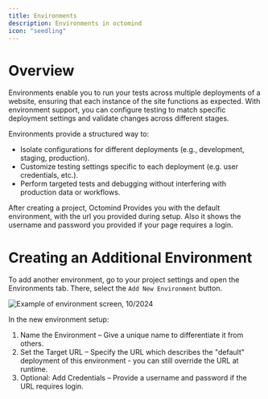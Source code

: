 ```yaml
---
title: Environments
description: Environments in octomind
icon: "seedling"
---
```


# Overview

Environments enable you to run your tests across multiple deployments of a website, ensuring that each instance of the
site functions as expected. With environment support, you can configure testing to match specific deployment settings
and validate changes across different stages.

Environments provide a structured way to:

- Isolate configurations for different deployments (e.g., development, staging, production).
- Customize testing settings specific to each deployment (e.g. user credentials, etc.).
- Perform targeted tests and debugging without interfering with production data or workflows.

After creating a project, Octomind Provides you with the default environment, with the url you provided during setup.
Also it shows the username and password you provided if your page requires a login.

# Creating an Additional Environment

To add another environment, go to your project settings and open the Environments tab.
There, select the `Add New Environment` button.

<Frame caption="Example of environment screen, 10/2024">
  <img
    src="/images/advanced/environments.png"
    alt="Example of environment screen, 10/2024"
  />
</Frame>

In the new environment setup:

1. Name the Environment – Give a unique name to differentiate it from others.
2. Set the Target URL – Specify the URL which describes the "default" deployment of this environment - you can still override the URL at runtime.
3. Optional: Add Credentials – Provide a username and password if the URL requires login.
